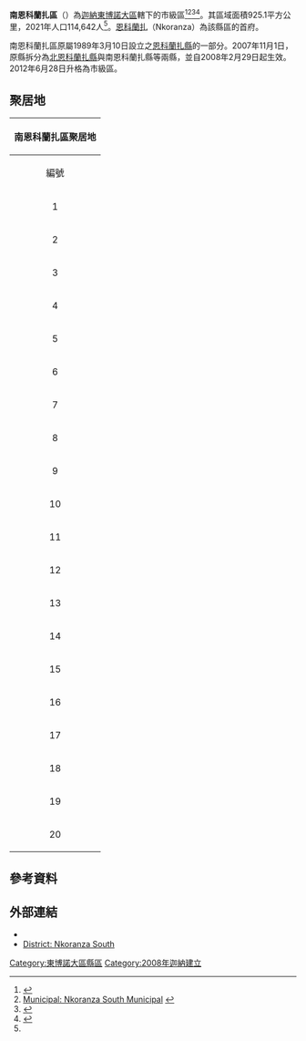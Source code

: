 {{Infobox settlement
|name = 南恩科蘭扎區
|settlement_type = [[縣區_(迦納)|縣區]]
|native_name = Nkoranza South Municipal District
|nickname = 
|image_skyline = 
|image_size = 
|image_caption =
|image_flag = 
|image_seal = 
|image_map = Districts of the Brong Ahafo Region (2012).svg
|map_caption = 布朗-阿哈福大區縣區
|pushpin_map = Ghana
|pushpin_map_caption = 南恩科蘭扎區在迦納的位置
|subdivision_type = 國家
|subdivision_name = 迦納
|subdivision_type1 = [[加纳行政区划|大區]]
|subdivision_name1 = [[東博諾大區|東博諾大區]]
|subdivision_type2 = 首府
|subdivision_name2 = [[恩科蘭扎|恩科蘭扎]]
|leader_title = 行政首長
|leader_name = Emmanuel Kwadwo Agyekum<br>Mada Attaa Kissiwaa
|established_title = 
|established_date = 
|area_total_km2 = 925.1
|population_as_of = 2021
|population_footnotes =<ref name="citypopulation">{{Cite web|url=http://www.citypopulation.de/en/ghana/admin/|title=Ghana: Administrative Division|publisher=City Population|accessdate=2022-02-06|archive-date=2022-01-20|archive-url=https://web.archive.org/web/20220120123524/https://www.citypopulation.de/en/ghana/admin/}}</ref>
|population_total = 114,642
|population_density_km2 = auto
|population_blank1_title = 民族
|population_blank1 = 
|timezone =GMT
|utc_offset = +0
}}

'''南恩科蘭扎區'''（{{lang-en|Nkoranza South Municipal District}}）為[[迦納|迦納]][[東博諾大區|東博諾大區]]轄下的市級區<ref>{{cite web | url =https://www.citypopulation.de/en/ghana/admin/bono_east/0716__nkoranza_south/ | title =Nkoranza South | date =2019-09-26 | website =Citypopulation | access-date =2020-05-07 | archive-date =2022-02-06 | archive-url =https://web.archive.org/web/20220206082731/https://www.citypopulation.de/en/ghana/admin/bono_east/0716__nkoranza_south/ }}</ref><ref>[http://ghanadistricts.gov.gh/home/?_=27&sa=3399 Municipal: Nkoranza South Municipal] {{webarchive |url=https://web.archive.org/web/20120323051508/http://ghanadistricts.gov.gh/home/?_=27&sa=3399 |date=2012-03-23 }}</ref><ref>{{cite web | url=https://banewsgh.com/11-districts-bono-east-region/56569 | title=The 11 Districts of the Bono East Region | publisher=banewsgh.com | date=2019-02-13 | access-date=2020-05-03 | archive-date=2021-04-18 | archive-url=https://web.archive.org/web/20210418012419/https://banewsgh.com/11-districts-bono-east-region/56569 }}</ref><ref>{{Cite web|last=Bureau|first=Communications|title="Bono East Officially Created; Techiman Is Capital" – President Akufo-Addo|url=http://presidency.gov.gh/index.php/briefing-room/news-style-2/1078-bono-east-officially-created-techiman-is-capital-president-akufo-addo|access-date=2020-08-13|website=presidency.gov.gh|language=en-gb|archive-date=2022-02-02|archive-url=https://web.archive.org/web/20220202063914/http://presidency.gov.gh/index.php/briefing-room/news-style-2/1078-bono-east-officially-created-techiman-is-capital-president-akufo-addo}}</ref>。其區域面積925.1平方公里，2021年人口114,642人<ref name=citypopulation/>。[[恩科蘭扎|恩科蘭扎]]（Nkoranza）為該縣區的首府。

南恩科蘭扎區原屬1989年3月10日設立之[[恩科蘭扎縣|恩科蘭扎縣]]的一部分。2007年11月1日，原縣拆分為[[北恩科蘭扎縣|北恩科蘭扎縣]]與南恩科蘭扎縣等兩縣，並自2008年2月29日起生效。2012年6月28日升格為市級區。

==聚居地==

{| class="wikitable sortable" style="text-align: center;"
! align=center colspan=5|南恩科蘭扎區聚居地
|-
!class="unsortable"| 編號
!class="unsortable"| 聚居地
!class="unsortable"| 英語
!class="unsortable"| 人口<ref name=statsghana>[http://www.statsghana.gov.gh/docfiles/2010_District_Report/Brong%20Ahafo/Nkoranza%20South.pdf Ghana Statistical Service; 2010 Population & Housing Census, District Analytical Report, Nkoranza South Municipality] {{Wayback|url=http://www.statsghana.gov.gh/docfiles/2010_District_Report/Brong%20Ahafo/Nkoranza%20South.pdf |date=20151004040626 }}. Stats Ghana，2016-01-02，p.83</ref>
!class="unsortable"| 年度<ref name=statsghana/>
|-
! 1
| 阿基埃克羅姆
| Agyei Krom
| 1,739
| 2010
|-
! 2
| 
| Ahyiaem
| 2,216
| 2010
|-
! 3
| 阿克羅龐
| Akropong
| 1,151
| 2010
|-
! 4
| 阿庫馬
| Akuma
| 3,031
| 2010
|-
! 5
| 阿肯薩-阿杜梅斯
| Akumsa-Adumase
| 6,169
| 2010
|-
! 6
| 阿森夸
| Asonkwaa
| 1,724
| 2010
|-
! 7
| 阿耶里德
| Ayerede
| 2,193
| 2010
|-
! 8
| 邦蘇
| Bonsu
| 2,611
| 2010
|-
! 9
| 布拉霍霍
| Brahoho
| 1,884
| 2010
|-
! 10
| 布雷德第一鎮
| Bredi No.1
| 944
| 2010
|-
! 11
| 當克羅恩寬塔
| Donkro Nkwanta
| 6,459
| 2010
|-
! 12
| 多托巴
| Dotobaa
| 2,316
| 2010
|-
! 13
| 康敦索
| Kontonso
| 1,210
| 2010
|-
! 14
| 基爾拉戴索
| Kyiradeso
| 1,197
| 2010
|-
! 15
| '''[[恩科蘭扎|恩科蘭扎]]'''
| Nkoranza
| 28,441
| 2010
|-
! 16
| 恩夸本
| Nkwabeng
| 6,147
| 2010
|-
! 17
| 恩沙農薩
| Nsununsa
| 1,099
| 2010
|-
! 18
| 尼亞姆貝基爾
| Nyame Bekyere
| 1,866
| 2010
|-
! 19
| 寧內斯
| Nyinase
| 963
| 2010
|-
! 20
| 薩拉姆克羅姆
| Salaam Krom
| 1,089
| 2010
|}

==參考資料==
{{reflist}}

==外部連結==
* {{statoids|id=ygh|title=Nkoranza South District}}
* [https://web.archive.org/web/20051220143612/http://www.ghanadistricts.com/index.asp District: Nkoranza South]

{{東博諾大區縣區}}

{{DEFAULTSORT:Nkoranza South}}
[[Category:東博諾大區縣區|Category:東博諾大區縣區]]
[[Category:2008年迦納建立|Category:2008年迦納建立]]